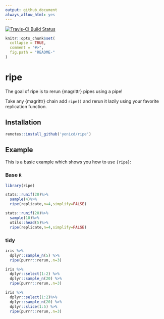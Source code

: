 ```yaml
---
output: github_document
always_allow_html: yes
---
```


<!-- README.md is generated from README.Rmd. Please edit that file -->

[![Travis-CI Build Status](https://travis-ci.org/yonicd/ripe.svg?branch=master)](https://travis-ci.org/yonicd/ripe)

```r
knitr::opts_chunk$set(
  collapse = TRUE,
  comment = "#>",
  fig.path = "README-"
)
```

# ripe

The goal of ripe is to rerun {magrittr} pipes using a pipe!

Take any {magrittr} chain add `ripe()` and rerun it lazily using your favorite replication function. 

## Installation

```r
remotes::install_github('yonicd/ripe')
```

## Example

This is a basic example which shows you how to use `{ripe}`:

### Base `R`

```r
library(ripe)

stats::runif(20)%>%
  sample(4)%>%
  ripe(replicate,n=4,simplify=FALSE)

stats::runif(20)%>%
  sample(10)%>%
  utils::head(5)%>%
  ripe(replicate,n=4,simplify=FALSE)

```
 
### tidy
 
```r
iris %>% 
  dplyr::sample_n(5) %>% 
  ripe(purrr::rerun,.n=3)

iris %>% 
  dplyr::select(1:2) %>% 
  dplyr::sample_n(20) %>% 
  ripe(purrr::rerun,.n=3)

iris %>% 
  dplyr::select(1:2)%>% 
  dplyr::sample_n(20) %>% 
  dplyr::slice(1:5) %>%
  ripe(purrr::rerun,.n=3)
```
